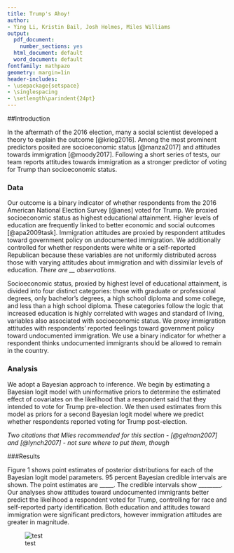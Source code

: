 ```yaml
---
title: Trump's Ahoy!
author: 
- Ying Li, Kristin Bail, Josh Holmes, Miles Williams
output:
  pdf_document:
    number_sections: yes
  html_document: default
  word_document: default
fontfamily: mathpazo
geometry: margin=1in
header-includes:
- \usepackage{setspace}
- \singlespacing
- \setlength\parindent{24pt}
---
```




##Introduction

In the aftermath of the 2016 election, many a social scientist developed a theory to explain the outcome [@krieg2016]. Among the most prominent predictors posited are socioeconomic status [@manza2017] and attitudes towards immigration [@moody2017]. Following a short series of tests, our team reports attitudes towards immigration as a stronger predictor of voting for Trump than socioeconomic status. 

### Data

Our outcome is a binary indicator of whether respondents from the 2016 American National Election Survey [@anes] voted for Trump. We proxied socioeconomic status as highest educational attainment. Higher levels of education are frequently linked to better economic and social outcomes [@apa2009task]. Immigration attitudes are proxied by respondent attitudes toward government policy on undocumented immigration. We additionally controlled for whether respondents were white or a self-reported Republican because these variables are not uniformly distributed across those with varying attitudes about immigration and with dissimilar levels of education. *There are __ observations. *

Socioeconomic status, proxied by highest level of educational attainment, is divided into four distinct categories: those with graduate or professional degrees, only bachelor's degrees, a high school diploma and some college, and less than a high school diploma. These categories follow the logic that increased education is highly correlated with wages and standard of living, variables also associated with socioeconomic status. We proxy immigration attitudes with respondents' reported feelings toward government policy toward undocumented immigration. We use a binary indicator for whether a respondent thinks undocumented immigrants should be allowed to remain in the country. 

### Analysis

We adopt a Bayesian approach to inference. We begin by estimating a Bayesian logit model with uninformative priors 
to determine the estimated effect of covariates on the likelihood that a respondent said that they intended to vote
for Trump pre-election. We then used estimates from this model as priors for a second Bayesian logit model where we
predict whether respondents reported voting for Trump post-election.

*Two citations that Miles recommended for this section - [@gelman2007] and [@lynch2007] - not sure where to put them, though*

###Results

Figure 1 shows point estimates of posterior distributions for each of the Bayesian logit model parameters. 95 percent Bayesian credible intervals are shown. The point estimates are _____. The credible intervals show ________. 
Our analyses show attitudes toward undocumented immigrants better predict the likelihood a respondent voted for
Trump, controlling for race and self-reported party identification. Both education and attitudes toward immigration were significant predictors, however immigration attitudes are greater in magnitude. 





![test](https://github.com/milesdwilliams15/Exploration13/blob/master/bayesplot.png?raw=true)
